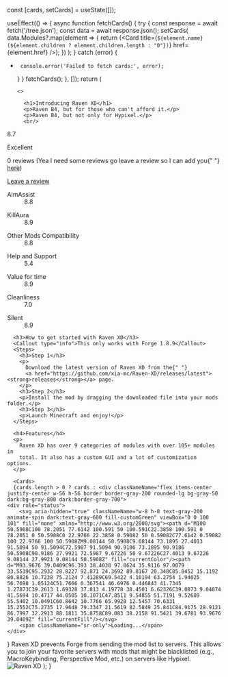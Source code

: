 
   const [cards, setCards] = useState([]);

useEffect(() => {
async function fetchCards() {
try {
const response = await fetch('/tree.json');
const data = await response.json();
setCards(
data.Modules?.map(element => {
return (<Card title={`${element.name} (${element.children ? element.children.length : "0"})`} href={element.href} />);
})
);
} catch (error) {

-      console.error('Failed to fetch cards:', error);

  }
  }
  fetchCards();
  }, []);
  return (

      <>

  <Analytics />
  <title>Best Free Raven Client</title>

        <h1>Introducing Raven XD</h1>
        <p>Raven B4, but for those who can't afford it.</p>
        <p>Raven B4, but not only for Hypixel.</p>
        <br/>

<div className="flex items-center mb-5">
  <p className="text-customGreen text-sm font-semibold inline-flex items-center p-1.5 rounded dark:text-customGreen">
    8.7
  </p>
  <p className="ms-2 font-medium text-gray-900 dark:text-white">Excellent</p>
  <span className="w-1 h-1 mx-2 bg-gray-900 rounded-full dark:bg-gray-500"></span>
  <p className="text-sm font-medium text-gray-500 dark:text-gray-400">
    0 reviews (Yea I need some reviews go leave a review so I can add you{" "}
    <a href="Beginners/Reviews">here</a>)
  </p>
  <a
    href="https://discord.gg/G4AH3kSYdR"
    className="ms-auto text-sm font-medium text-customGreen hover:underline dark:text-customGreen"
  >
    Leave a review
  </a>
</div>
<div className="gap-8 sm:grid sm:grid-cols-2">
  <div>
    <dl>
      <dt className="text-sm font-medium text-gray-500 dark:text-gray-400">
        AimAssist
      </dt>
      <dd className="flex items-center mb-3">
        <div className="w-full bg-gray-200 rounded h-2.5 dark:bg-gray-700 me-2">
          <div
            className="bg-customGreen h-2.5 rounded dark:bg-customGreen"
            style={{ width: "88%" }}
          ></div>
        </div>
        <span className="text-sm font-medium text-gray-500 dark:text-gray-400">
          8.8
        </span>
      </dd>
    </dl>
    <dl>
      <dt className="text-sm font-medium text-gray-500 dark:text-gray-400">
        KillAura
      </dt>
      <dd className="flex items-center mb-3">
        <div className="w-full bg-gray-200 rounded h-2.5 dark:bg-gray-700 me-2">
          <div
            className="bg-customGreen h-2.5 rounded dark:bg-customGreen"
            style={{ width: "89%" }}
          ></div>
        </div>
        <span className="text-sm font-medium text-gray-500 dark:text-gray-400">
          8.9
        </span>
      </dd>
    </dl>
    <dl>
      <dt className="text-sm font-medium text-gray-500 dark:text-gray-400">
        Other Mods Compatibility
      </dt>
      <dd className="flex items-center mb-3">
        <div className="w-full bg-gray-200 rounded h-2.5 dark:bg-gray-700 me-2">
          <div
            className="bg-customGreen h-2.5 rounded dark:bg-customGreen"
            style={{ width: "88%" }}
          ></div>
        </div>
        <span className="text-sm font-medium text-gray-500 dark:text-gray-400">
          8.8
        </span>
      </dd>
    </dl>
    <dl>
      <dt className="text-sm font-medium text-gray-500 dark:text-gray-400">
        Help and Support
      </dt>
      <dd className="flex items-center">
        <div className="w-full bg-gray-200 rounded h-2.5 dark:bg-gray-700 me-2">
          <div
            className="bg-customGreen h-2.5 rounded dark:bg-customGreen"
            style={{ width: "54%" }}
          ></div>
        </div>
        <span className="text-sm font-medium text-gray-500 dark:text-gray-400">
          5.4
        </span>
      </dd>
    </dl>
  </div>
  <div>
    <dl>
      <dt className="text-sm font-medium text-gray-500 dark:text-gray-400">
        Value for time
      </dt>
      <dd className="flex items-center mb-3">
        <div className="w-full bg-gray-200 rounded h-2.5 dark:bg-gray-700 me-2">
          <div
            className="bg-customGreen h-2.5 rounded dark:bg-customGreen"
            style={{ width: "89%" }}
          ></div>
        </div>
        <span className="text-sm font-medium text-gray-500 dark:text-gray-400">
          8.9
        </span>
      </dd>
    </dl>
    <dl>
      <dt className="text-sm font-medium text-gray-500 dark:text-gray-400">
        Cleanliness
      </dt>
      <dd className="flex items-center mb-3">
        <div className="w-full bg-gray-200 rounded h-2.5 dark:bg-gray-700 me-2">
          <div
            className="bg-customGreen h-2.5 rounded dark:bg-customGreen"
            style={{ width: "70%" }}
          ></div>
        </div>
        <span className="text-sm font-medium text-gray-500 dark:text-gray-400">
          7.0
        </span>
      </dd>
    </dl>
    <dl>
      <dt className="text-sm font-medium text-gray-500 dark:text-gray-400">
        Silent
      </dt>
      <dd className="flex items-center">
        <div className="w-full bg-gray-200 rounded h-2.5 dark:bg-gray-700 me-2">
          <div
            className="bg-customGreen h-2.5 rounded dark:bg-customGreen"
            style={{ width: "89%" }}
          ></div>
        </div>
        <span className="text-sm font-medium text-gray-500 dark:text-gray-400">
          8.9
        </span>
      </dd>
    </dl>
  </div>
</div>

      <h3>How to get started with Raven XD</h3>
      <Callout type="info">This only works with Forge 1.8.9</Callout>
      <Steps>
        <h3>Step 1</h3>
        <p>
          Download the latest version of Raven XD from the{" "}
          <a href="https://github.com/xia-mc/Raven-XD/releases/latest"><strong>releases</strong></a> page.
        </p>
        <h3>Step 2</h3>
        <p>Install the mod by dragging the downloaded file into your mods folder.</p>
        <h3>Step 3</h3>
        <p>Launch Minecraft and enjoy!</p>
      </Steps>

      <h4>Features</h4>
      <p>
        Raven XD has over 9 categories of modules with over 105+ modules in
        total. It also has a custom GUI and a lot of customization options.
      </p>

      <Cards>
      {cards.length > 0 ? cards : <div classNameName="flex items-center justify-center w-56 h-56 border border-gray-200 rounded-lg bg-gray-50 dark:bg-gray-800 dark:border-gray-700">
    <div role="status">
        <svg aria-hidden="true" classNameName="w-8 h-8 text-gray-200 animate-spin dark:text-gray-600 fill-customGreen" viewBox="0 0 100 101" fill="none" xmlns="http://www.w3.org/2000/svg"><path d="M100 50.5908C100 78.2051 77.6142 100.591 50 100.591C22.3858 100.591 0 78.2051 0 50.5908C0 22.9766 22.3858 0.59082 50 0.59082C77.6142 0.59082 100 22.9766 100 50.5908ZM9.08144 50.5908C9.08144 73.1895 27.4013 91.5094 50 91.5094C72.5987 91.5094 90.9186 73.1895 90.9186 50.5908C90.9186 27.9921 72.5987 9.67226 50 9.67226C27.4013 9.67226 9.08144 27.9921 9.08144 50.5908Z" fill="currentColor"/><path d="M93.9676 39.0409C96.393 38.4038 97.8624 35.9116 97.0079 33.5539C95.2932 28.8227 92.871 24.3692 89.8167 20.348C85.8452 15.1192 80.8826 10.7238 75.2124 7.41289C69.5422 4.10194 63.2754 1.94025 56.7698 1.05124C51.7666 0.367541 46.6976 0.446843 41.7345 1.27873C39.2613 1.69328 37.813 4.19778 38.4501 6.62326C39.0873 9.04874 41.5694 10.4717 44.0505 10.1071C47.8511 9.54855 51.7191 9.52689 55.5402 10.0491C60.8642 10.7766 65.9928 12.5457 70.6331 15.2552C75.2735 17.9648 79.3347 21.5619 82.5849 25.841C84.9175 28.9121 86.7997 32.2913 88.1811 35.8758C89.083 38.2158 91.5421 39.6781 93.9676 39.0409Z" fill="currentFill"/></svg>
        <span classNameName="sr-only">Loading...</span>
    </div>

</div>}
      </Cards>
<Callout type="info" emoji="ℹ️">
  Raven XD prevents Forge from sending the mod list to servers. This allows you to join your favorite servers with mods that might be blacklisted (e.g., MacroKeybinding, Perspective Mod, etc.) on servers like Hypixel.
</Callout>
<br/>
          <Image src="/demo.png" alt="Raven XD" width={1920} height={1080} />
    </>
  );
}

